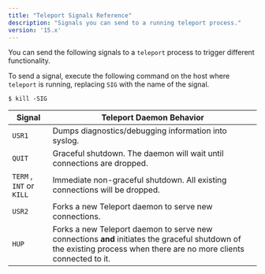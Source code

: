 ```yaml
---
title: "Teleport Signals Reference"
description: "Signals you can send to a running teleport process."
version: '15.x'
---
```


You can send the following signals to a `teleport` process to trigger different
functionality.

To send a signal, execute the following command on the host where `teleport` is
running, replacing `SIG` with the name of the signal.

```code
$ kill -SIG
```

| Signal                   | Teleport Daemon Behavior                                                                                                                                             |
| ------------------------ | -------------------------------------------------------------------------------------------------------------------------------------------------------------------- |
| `USR1`                   | Dumps diagnostics/debugging information into syslog.                                                                                                                 |
| `QUIT`                   | Graceful shutdown. The daemon will wait until connections are dropped.                                                                                               |
| `TERM` , `INT` or `KILL` | Immediate non-graceful shutdown. All existing connections will be dropped.                                                                                           |
| `USR2`                   | Forks a new Teleport daemon to serve new connections.                                                                                                                |
| `HUP`                    | Forks a new Teleport daemon to serve new connections **and** initiates the graceful shutdown of the existing process when there are no more clients connected to it. |
